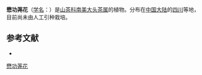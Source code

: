 {{Speciesbox
| name = 懋功荛花
| status = 
| status_system = 
| image =
| genus = Laplacea
| species = paxiana
| authority = H.
}}

'''懋功荛花'''（[[学名|学名]]：{{lang|la|''Laplacea paxiana''}}）是[[山茶科|山茶科]][[南美大头茶属|南美大头茶属]]的植物。分布在[[中国大陆|中国大陆]]的[[四川|四川]]等地，目前尚未由人工引种栽培。

== 参考文献 ==
<div class="references-small">
* {{cite web| url =http://www.bioinfo.cn/db05/KmzwSpecies.php?action=view&id=29584| title =懋功荛花| work =《中国高等植物数据库全库》| publisher =中国科学院微生物研究所| author =昆明植物研究所| accessdate =2009-02-26| deadurl =yes| archiveurl =https://web.archive.org/web/20160305062538/http://www.bioinfo.cn/db05/KmzwSpecies.php?action=view&id=29584| archivedate =2016-03-05}}
</div>

[[Category:南美大头茶属|懋功荛花]]


{{植物小作品}}